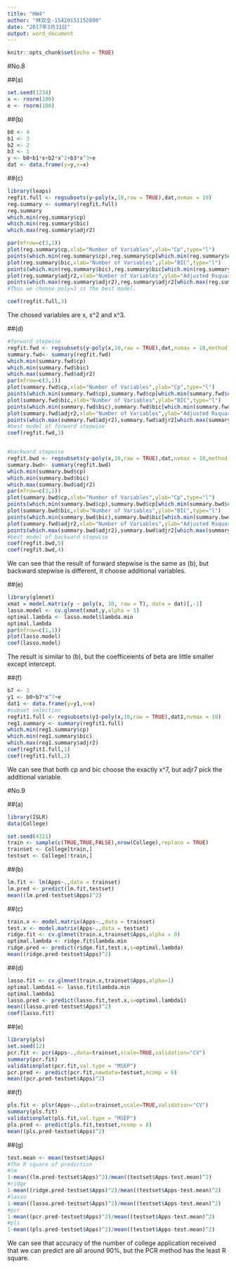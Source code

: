 ---
title: "HW4"
author: "林双全-15420151152800"
date: "2017年3月31日"
output: word_document
---

```{r setup, include=FALSE}
knitr::opts_chunk$set(echo = TRUE)
```

#No.8

##(a)
```{r}
set.seed(1234)
x <- rnorm(100)
e <- rnorm(100)
```

##(b)
```{r}
b0 <- 4
b1 <- 3
b2 <- 2
b3 <- 1
y <- b0+b1*x+b2*x^2+b3*x^3+e
dat <- data.frame(y=y,x=x)
```

##(c)
```{r}
library(leaps)
regfit.full <- regsubsets(y~poly(x,10,raw = TRUE),dat,nvmax = 10)
reg.summary <- summary(regfit.full)
reg.summary
which.min(reg.summary$cp)
which.min(reg.summary$bic)
which.max(reg.summary$adjr2)

par(mfrow=c(3,1))
plot(reg.summary$cp,xlab="Number of Variables",ylab="Cp",type="l")
points(which.min(reg.summary$cp),reg.summary$cp[which.min(reg.summary$cp)],col="red",pch=20)
plot(reg.summary$bic,xlab="Number of Variables",ylab="BIC",type="l")
points(which.min(reg.summary$bic),reg.summary$bic[which.min(reg.summary$bic)],col="red",pch=20)
plot(reg.summary$adjr2,xlab="Number of Variables",ylab="Adjusted Rsquare",type="l")
points(which.max(reg.summary$adjr2),reg.summary$adjr2[which.max(reg.summary$adjr2)],col="red",pch=20)
#Thus we choose poly=3 is the best model.

coef(regfit.full,3)
```
The chosed variables are x, x^2 and x^3.

##(d)

```{r}
#forward stepwise
regfit.fwd <- regsubsets(y~poly(x,10,raw = TRUE),dat,nvmax = 10,method = "forward")
summary.fwd<- summary(regfit.fwd)
which.min(summary.fwd$cp)
which.min(summary.fwd$bic)
which.max(summary.fwd$adjr2)
par(mfrow=c(3,1))
plot(summary.fwd$cp,xlab="Number of Variables",ylab="Cp",type="l")
points(which.min(summary.fwd$cp),summary.fwd$cp[which.min(summary.fwd$cp)],col="red",pch=20)
plot(summary.fwd$bic,xlab="Number of Variables",ylab="BIC",type="l")
points(which.min(summary.fwd$bic),summary.fwd$bic[which.min(summary.fwd$bic)],col="red",pch=20)
plot(summary.fwd$adjr2,xlab="Number of Variables",ylab="Adjusted Rsquare",type="l")
points(which.max(summary.fwd$adjr2),summary.fwd$adjr2[which.max(summary.fwd$adjr2)],col="red",pch=20)
#best model of forward stepwise
coef(regfit.fwd,3)


#backward stepwise
regfit.bwd <- regsubsets(y~poly(x,10,raw = TRUE),dat,nvmax = 10,method = "backward")
summary.bwd<- summary(regfit.bwd)
which.min(summary.bwd$cp)
which.min(summary.bwd$bic)
which.max(summary.bwd$adjr2)
par(mfrow=c(3,1))
plot(summary.bwd$cp,xlab="Number of Variables",ylab="Cp",type="l")
points(which.min(summary.bwd$cp),summary.bwd$cp[which.min(summary.bwd$cp)],col="red",pch=20)
plot(summary.bwd$bic,xlab="Number of Variables",ylab="BIC",type="l")
points(which.min(summary.bwd$bic),summary.bwd$bic[which.min(summary.bwd$bic)],col="red",pch=20)
plot(summary.fwd$adjr2,xlab="Number of Variables",ylab="Adjusted Rsquare",type="l")
points(which.max(summary.bwd$adjr2),summary.bwd$adjr2[which.max(summary.bwd$adjr2)],col="red",pch=20)
#best model of backward stepwise
coef(regfit.bwd,5)
coef(regfit.bwd,4)
```

We can see that the result of forward stepwise is the same as (b), but backward stepwise is different, it choose additional variables.

##(e)
```{r}
library(glmnet)
xmat = model.matrix(y ~ poly(x, 10, raw = T), data = dat)[,-1]
lasso.model <- cv.glmnet(xmat,y,alpha = 1)
optimal.lambda <- lasso.model$lambda.min
optimal.lambda
par(mfrow=c(1,1))
plot(lasso.model)
coef(lasso.model)
```
The result is similar to (b), but the coefficeients of beta are little smaller except intercept.

##(f)
```{r}
b7 <- 2
y1 <- b0+b7*x^7+e
dat1 <- data.frame(y=y1,x=x)
#subset selection 
regfit1.full <- regsubsets(y1~poly(x,10,raw = TRUE),dat1,nvmax = 10)
reg1.summary <- summary(regfit1.full)
which.min(reg1.summary$cp)
which.min(reg1.summary$bic)
which.max(reg1.summary$adjr2)
coef(regfit1.full,1)
coef(regfit1.full,2)
```
We can see that both cp and bic choose the exactly x^7, but adjr7 pick the additional variable.



#No.9

##(a)
```{r}
library(ISLR)
data(College)

set.seed(4321)
train <- sample(c(TRUE,TRUE,FALSE),nrow(College),replace = TRUE)
trainset <- College[train,]
testset <- College[!train,]
```

##(b)
```{r}
lm.fit <- lm(Apps~.,data = trainset)
lm.pred <- predict(lm.fit,testset)
mean((lm.pred-testset$Apps)^2)
```

##(c)
```{r}
train.x <- model.matrix(Apps~.,data = trainset)
test.x <- model.matrix(Apps~.,data = testset)
ridge.fit <- cv.glmnet(train.x,trainset$Apps,alpha = 0)
optimal.lambda <- ridge.fit$lambda.min
ridge.pred <- predict(ridge.fit,test.x,s=optimal.lambda)
mean((ridge.pred-testset$Apps)^2)
```

##(d)
```{r}
lasso.fit <- cv.glmnet(train.x,trainset$Apps,alpha=1)
optimal.lambda1 <- lasso.fit$lambda.min
optimal.lambda1
lasso.pred <- predict(lasso.fit,test.x,s=optimal.lambda1)
mean((lasso.pred-testset$Apps)^2)
coef(lasso.fit)

```

##(e)
```{r}
library(pls)
set.seed(12)
pcr.fit <- pcr(Apps~.,data=trainset,scale=TRUE,validation="CV")
summary(pcr.fit)
validationplot(pcr.fit,val.type = "MSEP")
pcr.pred <- predict(pcr.fit,newdata=testset,ncomp = 6)
mean((pcr.pred-testset$Apps)^2)
```

##(f)
```{r}
pls.fit <- plsr(Apps~.,data=trainset,scale=TRUE,validation="CV")
summary(pls.fit)
validationplot(pls.fit,val.type = "MSEP")
pls.pred <- predict(pls.fit,testset,ncomp = 8)
mean((pls.pred-testset$Apps)^2)
```

##(g)
```{r}
test.mean <- mean(testset$Apps)
#The R square of prediction
#lm
1-mean((lm.pred-testset$Apps)^2)/mean((testset$Apps-test.mean)^2)
#ridge
1-mean((ridge.pred-testset$Apps)^2)/mean((testset$Apps-test.mean)^2)
#lasso
1-mean((lasso.pred-testset$Apps)^2)/mean((testset$Apps-test.mean)^2)
#pcr
1-mean((pcr.pred-testset$Apps)^2)/mean((testset$Apps-test.mean)^2)
#pls
1-mean((pls.pred-testset$Apps)^2)/mean((testset$Apps-test.mean)^2)
```
We can see that accuracy of the number of college application received that we can predict are all around 90%, but the PCR method has the least R square.

